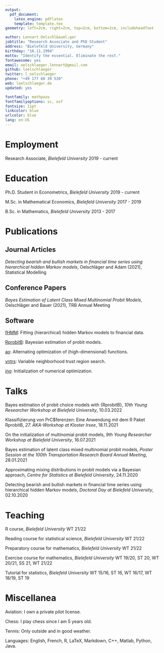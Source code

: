 ```yaml
---
output: 
  pdf_document:
    latex_engine: pdflatex
    template: template.tex
geometry: left=2cm, right=2cm, top=2cm, bottom=2cm, includeheadfoot

author: Lennart Oelschl&auml;ger
jobtitle: "Research Associate and PhD Student"
address: "Bielefeld University, Germany"
birthday: "16.11.1994"
motto: "Identify the essential. Eliminate the rest."
fontawesome: yes
email: oelschlaeger.lennart@gmail.com
github: loelschlaeger
twitter: l_oelschlaeger
phone: "+49 177 60 39 520"
web: loelschlaeger.de
updated: yes

fontfamily: mathpazo
fontfamilyoptions: sc, osf
fontsize: 11pt
linkcolor: blue
urlcolor: blue
lang: en-US
---
```


# Employment

Research Associate, *Bielefeld University* \hfill 2019 - current

# Education

Ph.D. Student in Econometrics, *Bielefeld University* \hfill 2019 - current

M.Sc. in Mathematical Economics, *Bielefeld University* \hfill 2017 - 2019

B.Sc. in Mathematics, *Bielefeld University* \hfill 2013 - 2017

# Publications

## Journal Articles

*Detecting bearish and bullish markets in financial time series using hierarchical hidden Markov models*, Oelschl&auml;ger and Adam (2021), Statistical Modelling

## Conference Papers

*Bayes Estimation of Latent Class Mixed Multinomial Probit Models*, Oelschl&auml;ger and Bauer (2021), TRB Annual Meeting

## Software

[fHMM](https://loelschlaeger.github.io/fHMM/): Fitting (hierarchical) hidden Markov models to financial data.

[RprobitB](https://loelschlaeger.github.io/RprobitB/): Bayesian estimation of probit models.

[ao](https://loelschlaeger.github.io/ao/): Alternating optimization of (high-dimensional) functions.

[vntrs](https://loelschlaeger.github.io/vntrs/): Variable neighborhood trust region search.

[ino](https://loelschlaeger.github.io/ino/): Initialization of numerical optimization.

# Talks

Bayes estimation of probit choice models with {RprobitB}, *10th Young Researcher Workshop at Bielefeld University*, 10.03.2022

Klassifizierung von PrC$ferenzen: Eine Anwendung mit dem R Paket RprobitB, *27. AKA-Workshop at Kloster Irsee*, 18.11.2021

On the initialization of multinomial probit models, *9th Young Researcher Workshop at Bielefeld University*, 16.07.2021

Bayes estimation of latent class mixed multinomial probit models, *Poster Session at the 100th Transportation Research Board Annual Meeting*, 28.01.2021

Approximating mixing distributions in probit models via a Bayesian approach, *Centre for Statistics at Bielefeld University*, 24.11.2020

Detecting bearish and bullish markets in financial time series using hierarchical hidden Markov models, *Doctoral Day at Bielefeld University*, 02.10.2020

# Teaching

R course, *Bielefeld University* \hfill WT 21/22

Reading course for statistical science, *Bielefeld University* \hfill WT 21/22

Preparatory course for mathematics, *Bielefeld University* \hfill WT 21/22

Exercise course for mathematics, *Bielefeld University* \hfill WT 19/20, ST 20, WT 20/21, SS 21, WT 21/22

Tutorial for statistics, *Bielefeld University* \hfill WT 15/16, ST 16, WT 16/17, WT 18/19, ST 19

# Miscellanea

Aviation: I own a private pilot license. 

Chess: I play chess since I am 5 years old.

Tennis: Only outside and in good weather.

Languages: English, French, R, LaTeX, Markdown, C++, Matlab, Python, Java.


